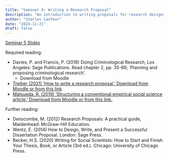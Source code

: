 ```yaml
---
title: "Seminar 9: Writing a Research Proposal"
description: "An introduction to writing proposals for research designs"
author: "Charles Lanfear"
date: "2024-11-21"
draft: false
---
```


[Seminar 5 Slides](https://clanfear.github.io/ioc_crm/_lectures/writing-research-proposals/slides_writing-research-proposals.html)

Required reading:

* Davies, P. and Francis, P. (2018) Doing Criminological Research, Los Angeles:  Sage Publications. Read chapter 2, pp. 35-66; ‘Planning and proposing criminological research’.
   * Download from Moodle
* [Treiber (2021) 'How to write a research proposal.' Download from Moodle or from this link](https://clanfear.github.io/ioc_crm/_lectures/6_writing-research-proposals/reading/CRM_Treiber_How_to_Write_a_Research_Proposal.pdf)
* [Matsueda, R. (2019) ‘Structuring a conventional empirical social science article.’ Download from Moodle or from this link.](https://clanfear.github.io/ioc_crm/_lectures/6_writing-research-proposals/reading/Matsueda%20(2019)%20Structuring%20a%20conventional%20empirical%20social%20science%20article.pdf)

Further reading:

* Denscombe, M. (2012) Research Proposals: A practical guide, Maidenhead:  McGraw-Hill Education.
* Wentz, E. (2014) How to Design, Write, and Present a Successful Dissertation Proposal. London: Sage Press. 
* Becker, H.S. (2020) Writing for Social Scientists: How to Start and Finish Your Thesis, Book, or Article (3rd ed.). Chicago: University of Chicago Press.
